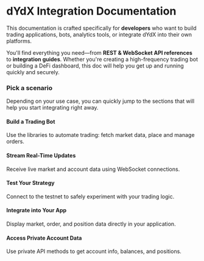 # dYdX Integration Documentation

This documentation is crafted specifically for **developers** who want to build trading applications, bots, analytics tools, or integrate dYdX into their own platforms.

You'll find everything you need—from **REST & WebSocket API references** to **integration guides**. Whether you're creating a high-frequency trading bot or building a DeFi dashboard, this doc will help you get up and running quickly and securely.

### Pick a scenario

Depending on your use case, you can quickly jump to the sections that will help you start integrating right away.

#### Build a Trading Bot

Use the libraries to automate trading: fetch market data, place and manage orders.

#### Stream Real-Time Updates

Receive live market and account data using WebSocket connections.

#### Test Your Strategy

Connect to the testnet to safely experiment with your trading logic.

#### Integrate into Your App

Display market, order, and position data directly in your application.

#### Access Private Account Data

Use private API methods to get account info, balances, and positions.
